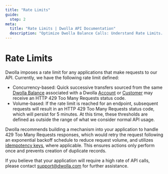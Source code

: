```yaml
---
title: "Rate Limits"
guide:
  step: 2
meta:
  title: "Rate Limits | Dwolla API Documentation"
  description: "Optimize Dwolla Balance Calls: Understand Rate Limits. Ensure smooth integration by understanding Dwolla Balance's rate limits. Grasp concurrency and volume-based limits, and learn effective strategies to handle 429 Too Many Requests errors."
---
```


# Rate Limits

Dwolla imposes a rate limit for any applications that make requests to our API. Currently, we have the following rate limit defined:

- Concurrency-based: Quick successive transfers sourced from the same [Dwolla Balance](https://developers.dwolla.com/docs/balance/balance-funding-source) associated with a Dwolla [Account](https://developers.dwolla.com/docs/balance/api-reference/accounts) or [Customer](https://developers.dwolla.com/docs/balance/api-reference/customers) may receive an HTTP 429 Too Many Requests status code.
- Volume-based: If the rate limit is reached for an endpoint, subsequent requests will result in an HTTP 429 Too Many Requests status code, which will persist for 5 minutes. At this time, these thresholds are defined as outside the range of what we consider normal API usage.

Dwolla recommends building a mechanism into your application to handle 429 Too Many Requests responses, which would retry the request following an exponential backoff schedule to reduce request volume, and utilizes [idempotency keys](https://developers.dwolla.com/docs/balance/api-reference/api-fundamentals/idempotency-key), where applicable. This ensures actions only perform once and prevents creation of duplicate records.

If you believe that your application will require a high rate of API calls, please contact support@dwolla.com for further assistance.
